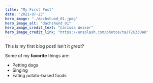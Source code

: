 ```yaml
---
title: "My First Post"
date: "2021-07-23"
hero_image: "./dachshund_01.jpeg"
hero_image_alt: "dachshund_01"
hero_image_credit_text: "Carissa Weiser"
hero_image_credit_link: "https://unsplash.com/photos/taJT2K33OW8"
---
```


This is my first blog post! Isn't it *great*?

Some of my **favorite** things are:

* Petting dogs
* Singing
* Eating potato-based foods
